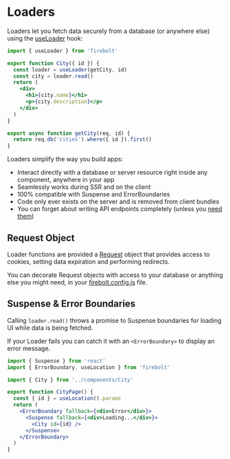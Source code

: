 <Metadata
  title='Getting Started: Loader'
  description='Learn how to use Loaders in a new Firebolt app.'
/>

# Loaders

Loaders let you fetch data securely from a database (or anywhere else) using the [useLoader](/docs/ref/useLoader) hook:

```jsx title='components/City.js' lineNumbers
import { useLoader } from 'firebolt'

export function City({ id }) {
  const loader = useLoader(getCity, id)
  const city = loader.read()
  return (
    <div>
      <h1>{city.name}</h1>
      <p>{city.description}</p>
    </div>
  )
}

export async function getCity(req, id) {
  return req.db('cities').where({ id }).first()
}
```

Loaders simplify the way you build apps:

- Interact directly with a database or server resource right inside any component, anywhere in your app
- Seamlessly works during SSR and on the client
- 100% compatible with Suspense and ErrorBoundaries
- Code only ever exists on the server and is removed from client bundles
- You can forget about writing API endpoints completely (unless you [need them](/docs/ref/api-js))

## Request Object

Loader functions are provided a [Request](/docs/ref/request) object that provides access to cookies, setting data expiration and performing redirects.

You can decorate Request objects with access to your database or anything else you might need, in your [firebolt.config.js](/docs/ref/config) file.

## Suspense & Error Boundaries

Calling `loader.read()` throws a promise to Suspense boundaries for loading UI while data is being fetched.

If your Loader fails you can catch it with an `<ErrorBoundary>` to display an error message.

```jsx title='pages/cities_$id.js' lineNumbers
import { Suspense } from 'react'
import { ErrorBoundary, useLocation } from 'firebolt'

import { City } from '../components/City'

export function CityPage() {
  const { id } = useLocation().params
  return (
    <ErrorBoundary fallback={<div>Error</div>}>
      <Suspense fallback={<div>Loading...</div>}>
        <City id={id} />
      </Suspense>
    </ErrorBoundary>
  )
}
```
